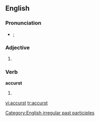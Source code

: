 ==English==

===Pronunciation===
* {{a|UK}} {{IPA|/æˈkə(ɹ)st/|/əˈkə(ɹ)st/}}; {{SAMPA|/{"k@(r)st/|/@"k@(r)st/}}

===Adjective===
{{en-adj}}

# {{archaic}} {{alternative spelling of|accursed}}

===Verb===
'''accurst'''

# {{past participle of|[[accurse]]}}

[[Category:English irregular past participles]]

[[vi:accurst]]
[[tr:accurst]]